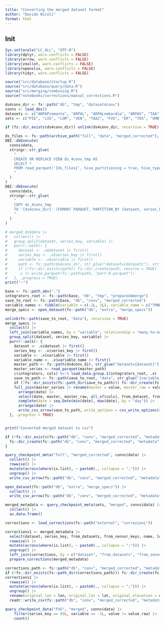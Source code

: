 ```yaml
---
title: "Converting the merged dataset format"
author: "Davide Nicoli"
format: html
---
```


## Init
```r
Sys.setlocale("LC_ALL", "UTF-8")
library(dplyr, warn.conflicts = FALSE)
library(arrow, warn.conflicts = FALSE)
library(zeallot, warn.conflicts = FALSE)
library(openxlsx, warn.conflicts = FALSE)
library(tidyr, warn.conflicts = FALSE)

source("src/database/startup.R")
source("src/database/query/data.R")
source("src/merging/combining.R")
source("notebooks/corrections/manual_corrections.R")

ds4conv_dir <- fs::path("db", "tmp", "dataset4conv")
conns <- load_dbs()
datasets <- c("ARPAPiemonte", "ARPAL", "ARPALombardia", "ARPAV", "TAA", "ARPAFVG", "Dext3r", "SIRToscana", "ARPAUmbria", "ARPAM", "SCIA", "ISAC")
sets <- c("PIE", "LIG", "LOM", "VEN", "TAA2", "FVG", "ER", "TOS", "UMB", "MAR", "VDA")
```

```r
if (fs::dir_exists(ds4conv_dir)) unlink(ds4conv_dir, recursive = TRUE)

ds_files <- fs::path(archive_path("full", "data", "merged_corrected"), "**", "*.parquet")
DBI::dbExecute(
  conns$data,
  stringr::str_glue(
    "
    CREATE OR REPLACE VIEW ds_4conv_tmp AS
    SELECT *
    FROM read_parquet('{ds_files}', hive_partitioning = true, hive_types = {{'variable': INT}})
    "
  )
)
DBI::dbExecute(
  conns$data,
  stringr::str_glue(
    "
    COPY ds_4conv_tmp
    TO '{ds4conv_dir}' (FORMAT PARQUET, PARTITION_BY (dataset, series_key, variable), FILENAME_PATTERN 'part-{{i}}')
    "
  )
)

# merged_ds$data |>
#   collect() |>
#   group_split(dataset, series_key, variable) |>
#   purrr::walk(~ {
#     dataset <- .x$dataset |> first()
#     series_key <- .x$series_key |> first()
#     variable <- .x$variable |> first()
#     path <- fs::path(ds4conv_dir, str_glue("dataset={dataset}"), str_glue("series_key={series_key}"), str_glue("variable={variable}"))
#     if (!fs::dir_exists(path)) fs::dir_create(path, recurse = TRUE)
#     .x |> write_parquet(fs::path(path, "part-0.parquet"))
#   }, .progress = TRUE)
print("✅")
```

```r
base <- fs::path_abs(".")
integrators_root <- fs::path(base, "db", "tmp", "prepared4merge")
save_to_root <- fs::path(base, "db", "conv", "merged_corrected")
variable_names <- tibble(variable = c(-1L, 1L), variable_name = c("TMND", "TMXD"))
merge_specs <- open_dataset(fs::path("db", "extra", "merge_specs"))

unlink(fs::path(save_to_root, "data"), recursive = TRUE)
merge_specs |>
  collect() |>
  left_join(variable_names, by = "variable", relationship = "many-to-one") |>
  group_split(dataset, series_key, variable) |>
  purrr::walk(~ {
    dataset <- .x$dataset |> first()
    series_key <- .x$series_key |> first()
    variable <- .x$variable |> first()
    variable_name <- .x$variable_name |> first()
    master_path <- fs::path(ds4conv_dir, str_glue("dataset={dataset}"), str_glue("series_key={series_key}"), str_glue("variable={variable}"), "part-0.parquet")
    master_series <- read_parquet(master_path)
    c(integrators, cols) %<-% load_data.group.1(integrators_root, .x)
    save_to_path <- fs::path(save_to_root, "data", str_glue("{variable_name}_{dataset}_{stringr::str_pad(series_key, 3L, side = 'left', pad = '0')}.csv"))
    if (!fs::dir_exists(fs::path_dir(save_to_path))) fs::dir_create(fs::path_dir(save_to_path), recurse = TRUE)
    full_join(master_series |> rename(master = value, master_raw = value_raw), integrators, by = "date") |>
      arrange(date) |>
      select(date, master, master_raw, all_of(cols), from_dataset, from_sensor_key) |>
      complete(date = seq.Date(min(date), max(date), by = "day")) |>
      arrange(date) |>
      write_csv_arrow(save_to_path, write_options = csv_write_options(quoting_style = "AllValid"))
  }, .progress = TRUE)


print("Converted merged dataset to csv")
```


```r
if (!fs::dir_exists(fs::path("db", "conv", "merged_corrected", "metadata"))) {
  fs::dir_create(fs::path("db", "conv", "merged_corrected", "metadata"), recurse = TRUE)
}

query_checkpoint_meta("full", "merged_corrected", conns$data) |>
  collect() |>
  rowwise() |>
  mutate(across(where(is.list), ~ paste0(., collapse = ";"))) |>
  ungroup() |>
  write_csv_arrow(fs::path("db", "conv", "merged_corrected", "metadata", "metadata.csv"), write_options = csv_write_options(quoting_style = "AllValid"))

open_dataset(fs::path("db", "extra", "merge_specs")) |>
  collect() |>
  write_csv_arrow(fs::path("db", "conv", "merged_corrected", "metadata", "merge_specs.csv"), write_options = csv_write_options(quoting_style = "AllValid"))
```

```r
merged_metadata <- query_checkpoint_meta(sets, "merged", conns$data) |>
  collect() |>
  as.data.frame()

corrections <- load_corrections(fs::path("external", "correzioni"))

corrections1 <- merged_metadata |>
  select(dataset, series_key, from_datasets, from_sensor_keys, name, lon, lat, elevation) |>
  rowwise() |>
  mutate(across(where(is.list), ~ paste0(., collapse = ";"))) |>
  ungroup() |>
  left_join(corrections, by = c("dataset", "from_datasets", "from_sensor_keys"), relationship = "one-to-one") |>
  prepare_corrections(merged_metadata)

corrections_path <- fs::path("db", "conv", "merged_corrected", "metadata", "manual_corrections.csv")
if (!fs::dir_exists(fs::path_dir(corrections_path))) fs::dir_create(fs::path_dir(corrections_path), recurse = TRUE)
corrections1 |>
  rowwise() |>
  mutate(across(where(is.list), ~ paste0(., collapse = ";"))) |>
  ungroup() |>
  rename(original_lon = lon, original_lat = lat, original_elevation = elevation, manual_lon = lon_ok, manual_lat = lat_ok, manual_elevation = ele_ok, manual_name = name_ok, manual_user_code = user_code_ok) |>
  readr::write_csv(fs::path("db", "conv", "merged_corrected", "metadata", "manual_corrections.csv"), na = "")
```

```r
query_checkpoint_data("FVG", "merged", conns$data) |>
    filter(series_key == 95L, variable == -1L, value != value_raw) |>
    count()
```
